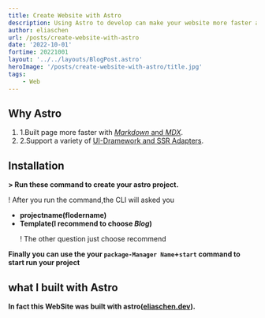 ```yaml
---
title: Create Website with Astro
description: Using Astro to develop can make your website more faster and simple
author: eliaschen
url: /posts/create-website-with-astro
date: '2022-10-01'
fortime: 20221001
layout: '../../layouts/BlogPost.astro'
heroImage: '/posts/create-website-with-astro/title.jpg'
tags:
    - Web
---
```


## Why Astro

1. 1.Built page more faster with [_Markdown_ and _MDX_](https://docs.astro.build/en/guides/markdown-content/).
2. 2.Support a variety of [UI-Dramework and SSR Adapters](https://docs.astro.build/en/guides/integrations-guide/).

## Installation

**> Run these command to create your astro project.**

<script src="https://gist.github.com/chenelias/0bf05e5e84dc31502388d634376e9660.js"></script>

! After you run the command,the CLI will asked you

-   **projectname(flodername)**
-   **Template(I recommend to choose _Blog_)**
    <p class="text-red-500 font-bold">! The other question just choose recommend</p>

**Finally you can use the your `package-Manager Name`+`start` command to start run your project**

## what I built with Astro
**In fact this WebSite was built with astro([eliaschen.dev](/)).**

